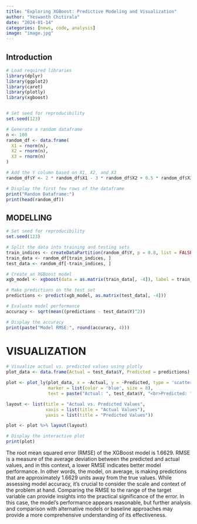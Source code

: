 ```yaml
---
title: "Exploring XGBoost: Predictive Modeling and Visualization"
author: "Yeswanth Chitirala"
date: "2024-01-14"
categories: [news, code, analysis]
image: "image.jpg"
---
```


## Introduction


```r
# Load required libraries
library(dplyr)
library(ggplot2)
library(caret)
library(plotly)
library(xgboost)


# Set seed for reproducibility
set.seed(123)

# Generate a random dataframe
n <- 100
random_df <- data.frame(
  X1 = rnorm(n),
  X2 = rnorm(n),
  X3 = rnorm(n)
)

# Add the Y column based on X1, X2, and X3
random_df$Y <- 2 * random_df$X1 - 3 * random_df$X2 + 0.5 * random_df$X3 + rnorm(n)

# Display the first few rows of the dataframe
print("Random Dataframe:")
print(head(random_df))

```

## MODELLING 

```r
# Set seed for reproducibility
set.seed(123)

# Split the data into training and testing sets
train_indices <- createDataPartition(random_df$Y, p = 0.8, list = FALSE)
train_data <- random_df[train_indices, ]
test_data <- random_df[-train_indices, ]

# Create an XGBoost model
xgb_model <- xgboost(data = as.matrix(train_data[, -4]), label = train_data$Y, nrounds = 100)

# Make predictions on the test set
predictions <- predict(xgb_model, as.matrix(test_data[, -4]))

# Evaluate model performance
accuracy <- sqrt(mean((predictions - test_data$Y)^2))

# Display the accuracy
print(paste("Model RMSE:", round(accuracy, 4)))
```

# VISUALIZATION 

```r

# Visualize actual vs. predicted values using plotly
plot_data <- data.frame(Actual = test_data$Y, Predicted = predictions)

plot <- plot_ly(plot_data, x = ~Actual, y = ~Predicted, type = 'scatter', mode = 'markers',
                marker = list(color = 'blue', size = 8),
                text = paste("Actual: ", test_data$Y, "<br>Predicted: ", round(predictions, 4)))

layout <- list(title = "Actual vs. Predicted Values",
               xaxis = list(title = "Actual Values"),
               yaxis = list(title = "Predicted Values"))

plot <- plot %>% layout(layout)

# Display the interactive plot
print(plot)
```

The root mean squared error (RMSE) of the XGBoost model is 1.6629. RMSE is a measure of the average deviation between the predicted and actual values, and in this context, a lower RMSE indicates better model performance. In other words, the model, on average, is making predictions that are approximately 1.6629 units away from the true values. While assessing model accuracy, it's crucial to consider the scale and context of the problem at hand. Comparing the RMSE to the range of the target variable can provide insights into the practical significance of the error. In this case, the model's performance appears reasonable, but further analysis and comparison with alternative models or baseline approaches may provide a more comprehensive understanding of its effectiveness.
